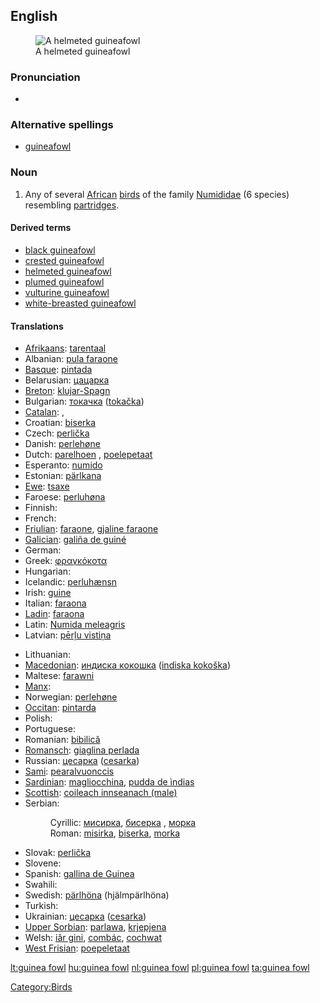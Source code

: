{{wikipedia}}
==English==
[[Image:Helmeted guineafowl kruger.jpg|thumb|A helmeted guineafowl]]

===Pronunciation===
* {{IPA|/'gɪnɪæ fɑʊl/}}

===Alternative spellings===
* [[guineafowl]]

===Noun===
{{en-noun|sg=[[guinea]] [[fowl]]}}

# Any of several [[African]] [[bird]]s of the family [[Numididae]]  (6 species) resembling [[partridge]]s.

====Derived terms====
* [[black guineafowl]]
* [[crested guineafowl]]
* [[helmeted guineafowl]]
* [[plumed guineafowl]]
* [[vulturine guineafowl]]
* [[white-breasted guineafowl]]

====Translations====
{{trans-top|bird}}
* [[Afrikaans]]: [[tarentaal]]
* Albanian: [[pula faraone]]
* [[Basque]]: [[pintada]]
* Belarusian: [[цацарка]]
* [[Breton]]: [[klujar-Spagn]]
* Bulgarian: [[токачка]] ([[tokačka]])
* [[Catalan]]: {{t+|ca|pintada|f}}, {{t|ca|gallina de guinea|f}}
* Croatian: [[biserka]]
* Czech: [[perlička]]
* Danish: [[perlehøne]]
* Dutch: [[parelhoen]] {{n}}, [[poelepetaat]] {{n}}
* Esperanto: [[numido]]
* Estonian: [[pärlkana]]
* [[Ewe]]: [[tsaxe]]
* Faroese: [[perluhøna]]
* Finnish: {{t-|fi|helmikana}}
* French: {{t+|fr|pintade|m}}
* [[Friulian]]: [[faraone]], [[gjaline faraone]]
* [[Galician]]: [[galiña de guiné]]
* German: {{t-|de|Perlhuhn|n}}
* Greek: [[φραγκόκοτα]] '' ''
* Hungarian: {{t+|hu|gyöngytyúk}}
* Icelandic: [[perluhænsn]]
* Irish: [[guine]]
* Italian: [[faraona]] '' ''
* [[Ladin]]: [[faraona]]
* Latin: [[Numida meleagris]] '' ''
* Latvian: [[pērļu vistiņa]]
{{trans-mid}}
* Lithuanian: {{t+|lt|patarška|xs=Lithuanian}}
* [[Macedonian]]: [[индиcкa кoкoшкa]] ([[indiska kokoška]])
* Maltese: [[farawni]]
* [[Manx]]: {{t-|gv|eeanlee injinagh|m|xs=Manx}}
* Norwegian: [[perlehøne]]
* [[Occitan]]: [[pintarda]]
* Polish: {{t+|pl|perliczka|f}}
* Portuguese: {{t+|pt|galinha d'angola}}
* Romanian: [[bibilică]]
* [[Romansch]]: [[giaglina perlada]]
* Russian: [[цесарка]] ([[cesarka]]) {{f}}
* [[Sami]]: [[pearalvuonccis]]
* [[Sardinian]]: [[magliocchina]], [[pudda de ìndias]]
* [[Scottish]]: [[coileach innseanach (male)]]
* Serbian:
*: Cyrillic: [[мисирка]], [[бисерка]] , [[мoрка]]
*: Roman: [[misirka]], [[biserka]], [[morka]]
* Slovak: [[perlička]]
* Slovene: {{t+|sl|pegatka|f}}
* Spanish: [[gallina de Guinea]] {{f}}
* Swahili: {{t+|sw|kanga|xs=Swahili}}
* Swedish: [[pärlhöna]] (hjälmpärlhöna)
* Turkish: {{t+|tr|beçtavuğu}}
* Ukrainian: [[цесарка]] ([[cesarka]])
* [[Upper Sorbian]]: [[parlawa]], [[krjepjena]]
* Welsh: [[iâr gini]], [[combác]], [[cochwat]]
* [[West Frisian]]: [[poepeletaat]]
{{trans-bottom}}

[[Category:Birds]]

[[lt:guinea fowl]]
[[hu:guinea fowl]]
[[nl:guinea fowl]]
[[pl:guinea fowl]]
[[ta:guinea fowl]]